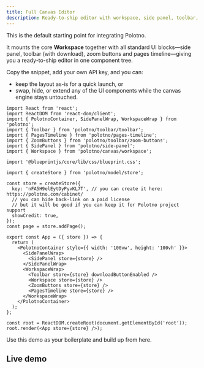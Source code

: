 ```yaml
---
title: Full Canvas Editor
description: Ready-to-ship editor with workspace, side panel, toolbar, zoom, and timeline
---
```


This is the default starting point for integrating Polotno.

It mounts the core **Workspace** together with all standard UI blocks—side panel, toolbar (with download), zoom buttons and pages timeline—giving you a ready-to-ship editor in one component tree.

Copy the snippet, add your own API key, and you can:

- keep the layout as-is for a quick launch, or
- swap, hide, or extend any of the UI components while the canvas engine stays untouched.

```tsx
import React from 'react';
import ReactDOM from 'react-dom/client';
import { PolotnoContainer, SidePanelWrap, WorkspaceWrap } from 'polotno';
import { Toolbar } from 'polotno/toolbar/toolbar';
import { PagesTimeline } from 'polotno/pages-timeline';
import { ZoomButtons } from 'polotno/toolbar/zoom-buttons';
import { SidePanel } from 'polotno/side-panel';
import { Workspace } from 'polotno/canvas/workspace';

import '@blueprintjs/core/lib/css/blueprint.css';

import { createStore } from 'polotno/model/store';

const store = createStore({
  key: 'nFA5H9elEytDyPyvKL7T', // you can create it here: https://polotno.com/cabinet/
  // you can hide back-link on a paid license
  // but it will be good if you can keep it for Polotno project support
  showCredit: true,
});
const page = store.addPage();

export const App = ({ store }) => {
  return (
    <PolotnoContainer style={{ width: '100vw', height: '100vh' }}>
      <SidePanelWrap>
        <SidePanel store={store} />
      </SidePanelWrap>
      <WorkspaceWrap>
        <Toolbar store={store} downloadButtonEnabled />
        <Workspace store={store} />
        <ZoomButtons store={store} />
        <PagesTimeline store={store} />
      </WorkspaceWrap>
    </PolotnoContainer>
  );
};

const root = ReactDOM.createRoot(document.getElementById('root'));
root.render(<App store={store} />);
```

Use this demo as your boilerplate and build up from here.

## Live demo

<Sandbox github="polotno-project/polotno-docs/tree/main/examples/polotno-demo" />



